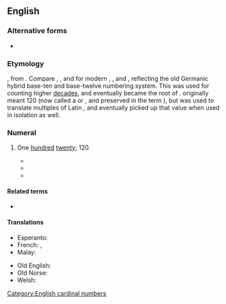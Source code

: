 ==English==

===Alternative forms===
* {{l|en|twelvety}}

===Etymology===
{{suffix|en|twelve|ty}}, from {{etyl|ang|en}} {{m|ang|hundtwelftig}}. Compare {{m|ang|hundseofontig}}, {{m|ang|hundeahtatig}}, {{m|ang|hundnigontig}} and {{m|ang|hundtēontig}} for modern {{m|en|seventy}}, {{m|en|eighty}}, {{m|en|ninety}} and {{m|en|hundred}}, reflecting the old Germanic hybrid base-ten and base-twelve numbering system. This {{m|ang|hund}} was used for counting higher [[decade]]s, and eventually became the root of {{m|en|hundred}}. {{m|ang|hund|Hund}} originally meant 120 (now called a {{m|en|long hundred}} or {{m|en|great hundred}}, and preserved in the term {{m|en|hundredweight}}), but was used to translate multiples of Latin {{m|la|centum||100}}, and eventually picked up that value when used in isolation as well.

===Numeral===
{{head|en|numeral}}

# {{lb|en|nonstandard}} One [[hundred]] [[twenty]]; 120.
#* {{quote-book
|lang=en
|title=Arithmetic, Oral and Written
|author=Thomas H. Palmer
|page=36
|year=1854
|passage=Thirty-six from a hundred and twenty-nine? ['''twelvety'''-nine.]}}
#* {{quote-book
|lang=en
|title=Report and Proceedings of the Convention
|page=1
|author=International Ladies' Garment Workers' Union
|year=1922
|passage=The '''twelfty-six''' [126] weeks' strike taught us the value of being organized}}
#* {{quote-book
|lang=en
|url=http://www.midwinter.com/lurk/countries/us/guide/021.html
|title=The Lurker's Guide to Babylon 5: The Quality of Mercy
|author=J. Michael Straczynski
|year=2004
|passage=Minbari use base 11, not base 10, so twelve would be eleventy-first year, and so on. Minbari base eleven includes fingers and head, from which the principle of mathematics comes. […] Eleventy-seven = Eighteen base ten. One, two, three, four, five, six, seven, eight, nine, ten, eleven. Eleventy-one, eleventy-two, eleventy-three, eleventy-four, eleventy-five, eleventy-six, eleventy-seven, eleventy-eight, eleventy-nine, eleventy-ten, '''twelfty'''. '''Twelfty'''-one, '''twelfty'''-two, '''twelfty'''-three, '''twelfty'''-four, '''twelfty'''-five, '''twelfty'''-six, '''twelfty'''-seven, '''twelfty'''-eight, '''twelfty'''-nine, '''twelfty'''-ten. And so on. Who here still has a problem with this?}}

====Related terms====
* {{l|en|eleventy}}

====Translations====
{{trans-top|one hundred twenty}}
* Esperanto: {{t|eo|cent dudek}}
* French: {{t|fr|douzante}} {{qualifier|neologism}}, {{t|fr|six-vingts}} {{qualifier|neologism}}
* Malay: {{t|ms|seratus dua puluh}}
{{trans-mid}}
* Old English: {{t|ang|hundtwelftiġ}}
* Old Norse: {{t|non|hundrað}}
* Welsh: {{t|cy|chwigain}}
{{trans-bottom}}

[[Category:English cardinal numbers]]